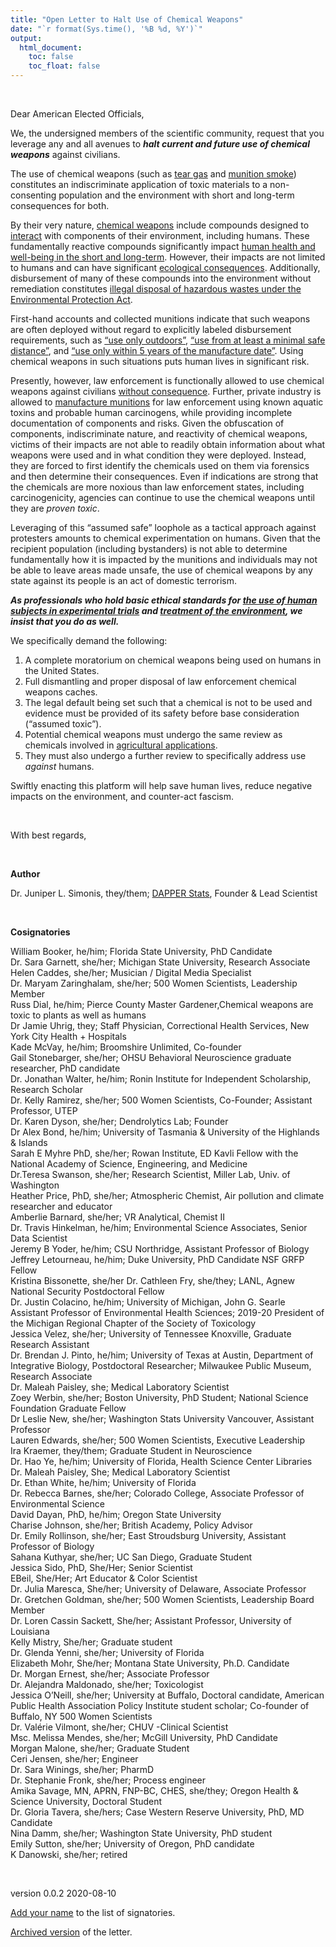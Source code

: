 ```yaml
---
title: "Open Letter to Halt Use of Chemical Weapons"
date: "`r format(Sys.time(), '%B %d, %Y')`"
output:
  html_document:
    toc: false
    toc_float: false
---
```


<br>

Dear American Elected Officials,

We, the undersigned members of the scientific community, request that you leverage any and all avenues to ***halt current and future use of chemical weapons*** against civilians.

The use of chemical weapons (such as [tear gas](https://en.wikipedia.org/wiki/Tear_gas) and [munition smoke](https://en.wikipedia.org/wiki/Hexachloroethane)) constitutes an indiscriminate application of toxic materials to a non-consenting population and the environment with short and long-term consequences for both. 

By their very nature, [chemical weapons](https://en.wikipedia.org/wiki/Chemical_weapon) include compounds designed to [interact](https://en.wikipedia.org/wiki/Chemical_reaction) with components of their environment, including humans.
These fundamentally reactive compounds significantly impact [human health and well-being in the short and long-term](https://www.dontshootpdx.org/riot-control-agents-report/).
However, their impacts are not limited to humans and can have significant [ecological consequences](https://www.cbc.ca/radio/asithappens/how-norwegian-trees-tell-the-story-of-a-cloaked-nazi-war-ship-1.4616295).
Additionally, disbursement of many of these compounds into the environment without remediation constitutes [illegal disposal of hazardous wastes under the Environmental Protection Act](https://www.epa.gov/hw/learn-basics-hazardous-waste).


First-hand accounts and collected munitions indicate that such weapons are often deployed without regard to explicitly labeled disbursement requirements, such as ["use only outdoors"](https://www.oregonlive.com/crime/2020/07/downtown-jail-inmates-hitting-panic-buttons-due-to-tear-gas-wafting-into-cells-lawyers-say.html), ["use from at least a minimal safe distance"](https://www.cosmopolitan.com/politics/a33450374/black-lives-matter-protests-portland-oregon-stormtroopers-federal-agents/), and ["use only within 5 years of the manufacture date"](https://www.portlandmercury.com/blogtown/2020/08/04/28698841/protesters-and-lawmakers-are-concerned-about-the-effects-of-expired-tear-gas).
Using chemical weapons in such situations puts human lives in significant risk.

Presently, however, law enforcement is functionally allowed to use chemical weapons against civilians [without consequence](https://www.kptv.com/news/study-tracks-use-of-tear-gas-as-portland-nears-70-days-of-protests/article_963a57c6-d6a8-11ea-93b6-df94059985fc.html).
Further, private industry is allowed to [manufacture munitions](https://www.defense-technology.com/product/maximum-smoke-hc-large-style-canister/) for law enforcement using known aquatic toxins and probable human carcinogens, while providing incomplete documentation of components and risks.
Given the obfuscation of components, indiscriminate nature, and reactivity of chemical weapons, victims of their impacts are not able to readily obtain information about what weapons were used and in what condition they were deployed.
Instead, they are forced to first identify the chemicals used on them via forensics and then determine their consequences.
Even if indications are strong that the chemicals are more noxious than law enforcement states, including carcinogenicity, agencies can continue to use the chemical weapons until they are *proven toxic*.

Leveraging of this "assumed safe" loophole as a tactical approach against protesters amounts to chemical experimentation on humans.
Given that the recipient population (including bystanders) is not able to determine fundamentally how it is impacted by the munitions and individuals may not be able to leave areas made unsafe, the use of chemical weapons by any state against its people is an act of domestic terrorism. 

***As professionals who hold basic ethical standards for [the use of human subjects in experimental trials](https://www.fda.gov/patients/clinical-trials-what-patients-need-know/informed-consent-clinical-trials) and [treatment of the environment](https://www.epa.gov/node/127431_), we insist that you do as well.***

We specifically demand the following:

1. A complete moratorium on chemical weapons being used on humans in the United States. 
2. Full dismantling and proper disposal of law enforcement chemical weapons caches.
3. The legal default being set such that a chemical is not to be used and evidence must be provided of its safety before base consideration ("assumed toxic").
4. Potential chemical weapons must undergo the same review as chemicals involved in [agricultural applications](https://www.fda.gov/food/chemicals-metals-pesticides-food/chemicals).
5. They must also undergo a further review to specifically address use *against* humans.

Swiftly enacting this platform will help save human lives, reduce negative impacts on the environment, and counter-act fascism.

<br>

With best regards,

<br>

**Author**

Dr. Juniper L. Simonis, they/them; [DAPPER Stats](https://www.dapperstats.com), Founder & Lead Scientist

<br>

**Cosignatories**

William Booker, he/him; Florida State University, PhD Candidate  
Dr. Sara Garnett, she/her; Michigan State University, Research Associate  
Helen Caddes, she/her; Musician / Digital Media Specialist  
Dr. Maryam Zaringhalam, she/her; 500 Women Scientists, Leadership Member  
Russ Dial, he/him; Pierce County Master Gardener,Chemical weapons are toxic to plants as well as humans  
Dr Jamie Uhrig, they; Staff Physician, Correctional Health Services, New York City Health + Hospitals  
Kade McVay, he/him; Broomshire Unlimited, Co-founder  
Gail Stonebarger, she/her; OHSU Behavioral Neuroscience graduate researcher, PhD candidate  
Dr. Jonathan Walter, he/him; Ronin Institute for Independent Scholarship, Research Scholar  
Dr. Kelly Ramirez, she/her; 500 Women Scientists, Co-Founder; Assistant Professor, UTEP  
Dr. Karen Dyson, she/her; Dendrolytics Lab; Founder  
Dr Alex Bond, he/him; University of Tasmania & University of the Highlands & Islands  
Sarah E Myhre PhD, she/her; Rowan Institute, ED	Kavli Fellow with the National Academy of Science, Engineering, and Medicine  
Dr.Teresa Swanson, she/her; Research Scientist, Miller Lab, Univ. of Washington  
Heather Price, PhD, she/her; Atmospheric Chemist, Air pollution and climate researcher and educator  
Amberlie Barnard, she/her; VR Analytical, Chemist II  
Dr. Travis Hinkelman, he/him; Environmental Science Associates, Senior Data Scientist  
Jeremy B Yoder, he/him; CSU Northridge, Assistant Professor of Biology  
Jeffrey Letourneau, he/him; Duke University, PhD Candidate	NSF GRFP Fellow  
Kristina Bissonette, she/her
Dr. Cathleen Fry, she/they; LANL, Agnew National Security Postdoctoral Fellow  
Dr. Justin Colacino, he/him; University of Michigan, John G. Searle Assistant Professor of Environmental Health Sciences; 2019-20 President of the Michigan Regional Chapter of the Society of Toxicology  
Jessica Velez, she/her; University of Tennessee Knoxville, Graduate Research Assistant	
Dr. Brendan J. Pinto, he/him; University of Texas at Austin, Department of Integrative Biology, Postdoctoral Researcher; Milwaukee Public Museum, Research Associate  
Dr. Maleah Paisley, she; Medical Laboratory Scientist  
Zoey Werbin, she/her; Boston University, PhD Student; National Science Foundation Graduate Fellow  
Dr Leslie New, she/her; Washington Stats University Vancouver, Assistant Professor  
Lauren Edwards, she/her; 500 Women Scientists, Executive Leadership	 
Ira Kraemer, they/them; Graduate Student in Neuroscience  
Dr. Hao Ye, he/him; University of Florida, Health Science Center Libraries   
Dr. Maleah Paisley, She; Medical Laboratory Scientist   
Dr. Ethan White, he/him; University of Florida  
Dr. Rebecca Barnes, she/her; Colorado College, Associate Professor of Environmental Science  
David Dayan, PhD, he/him; Oregon State University  
Charise Johnson, she/her; British Academy, Policy Advisor  
Dr. Emily Rollinson, she/her; East Stroudsburg University, Assistant Professor of Biology  
Sahana Kuthyar, she/her; UC San Diego, Graduate Student  
Jessica Sido, PhD, She/Her; Senior Scientist   
EBeil, She/Her; Art Educator & Color Scientist   
Dr. Julia Maresca, She/her; University of Delaware, Associate Professor   
Dr. Gretchen Goldman, she/her; 500 Women Scientists, Leadership Board Member  
Dr. Loren Cassin Sackett, She/her; Assistant Professor, University of Louisiana  
Kelly Mistry, She/her; Graduate student  
Dr. Glenda Yenni, she/her; University of Florida  
Elizabeth Mohr, She/her; Montana State University, Ph.D. Candidate  
Dr. Morgan Ernest, she/her; Associate Professor  
Dr. Alejandra Maldonado, she/her; Toxicologist  
Jessica O’Neill, she/her; University at Buffalo, Doctoral candidate, American Public Health Association Policy Institute student scholar; Co-founder of Buffalo, NY 500 Women Scientists  
Dr. Valérie Vilmont, she/her; CHUV -Clinical Scientist  
Msc. Melissa Mendes, she/her; McGill University, PhD Candidate  
Morgan Malone, she/her; Graduate Student  
Ceri Jensen, she/her; Engineer  
Dr. Sara Winings, she/her; PharmD  
Dr. Stephanie Fronk, she/her; Process engineer  
Amika Savage, MN, APRN, FNP-BC, CHES, she/they; Oregon Health & Science University, Doctoral Student  
Dr. Gloria Tavera, she/hers; Case Western Reserve University, PhD, MD Candidate  
Nina Damm, she/her; Washington State University, PhD student  
Emily Sutton, she/her; University of Oregon, PhD candidate  
K Danowski, she/her; retired  


<br>

version 0.0.2 2020-08-10

[Add your name](https://forms.gle/U2h1rZFdPxouW4SFA) to the list of signatories.

[Archived version](https://doi.org/10.5281/zenodo.3978769) of the letter.

<br>
